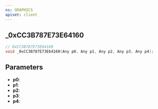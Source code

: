 ```yaml
---
ns: GRAPHICS
apiset: client
---
```

## _0xCC3B787E73E64160

```c
// 0xCC3B787E73E64160
void _0xCC3B787E73E64160(Any p0, Any p1, Any p2, Any p3, Any p4);
```


## Parameters
* **p0**:
* **p1**:
* **p2**:
* **p3**:
* **p4**: